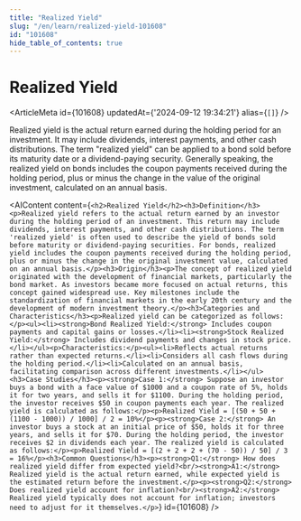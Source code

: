 ```yaml
---
title: "Realized Yield"
slug: "/en/learn/realized-yield-101608"
id: "101608"
hide_table_of_contents: true
---
```



# Realized Yield

<ArticleMeta id={101608} updatedAt={'2024-09-12 19:34:21'} alias={`[]`} />
<div className='border-solid border-b border-t-0 my-4 border-[var(--ifm-color-gray-300)]' />

Realized yield is the actual return earned during the holding period for an investment. It may include dividends, interest payments, and other cash distributions. The term "realized yield" can be applied to a bond sold before its maturity date or a dividend-paying security. Generally speaking, the realized yield on bonds includes the coupon payments received during the holding period, plus or minus the change in the value of the original investment, calculated on an annual basis.

<AIContent content={`<h2>Realized Yield</h2><h3>Definition</h3><p>Realized yield refers to the actual return earned by an investor during the holding period of an investment. This return may include dividends, interest payments, and other cash distributions. The term 'realized yield' is often used to describe the yield of bonds sold before maturity or dividend-paying securities. For bonds, realized yield includes the coupon payments received during the holding period, plus or minus the change in the original investment value, calculated on an annual basis.</p><h3>Origin</h3><p>The concept of realized yield originated with the development of financial markets, particularly the bond market. As investors became more focused on actual returns, this concept gained widespread use. Key milestones include the standardization of financial markets in the early 20th century and the development of modern investment theory.</p><h3>Categories and Characteristics</h3><p>Realized yield can be categorized as follows:</p><ul><li><strong>Bond Realized Yield:</strong> Includes coupon payments and capital gains or losses.</li><li><strong>Stock Realized Yield:</strong> Includes dividend payments and changes in stock price.</li></ul><p>Characteristics:</p><ul><li>Reflects actual returns rather than expected returns.</li><li>Considers all cash flows during the holding period.</li><li>Calculated on an annual basis, facilitating comparison across different investments.</li></ul><h3>Case Studies</h3><p><strong>Case 1:</strong> Suppose an investor buys a bond with a face value of $1000 and a coupon rate of 5%, holds it for two years, and sells it for $1100. During the holding period, the investor receives $50 in coupon payments each year. The realized yield is calculated as follows:</p><p>Realized Yield = [(50 + 50 + (1100 - 1000)) / 1000] / 2 = 10%</p><p><strong>Case 2:</strong> An investor buys a stock at an initial price of $50, holds it for three years, and sells it for $70. During the holding period, the investor receives $2 in dividends each year. The realized yield is calculated as follows:</p><p>Realized Yield = [(2 + 2 + 2 + (70 - 50)) / 50] / 3 = 16%</p><h3>Common Questions</h3><p><strong>Q1:</strong> How does realized yield differ from expected yield?<br/><strong>A1:</strong> Realized yield is the actual return earned, while expected yield is the estimated return before the investment.</p><p><strong>Q2:</strong> Does realized yield account for inflation?<br/><strong>A2:</strong> Realized yield typically does not account for inflation; investors need to adjust for it themselves.</p>`} id={101608} />
